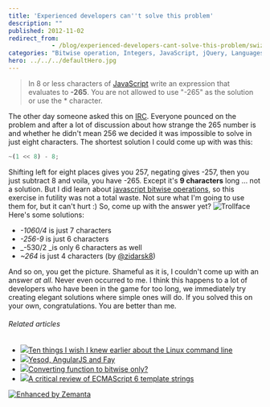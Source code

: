 ```yaml
---
title: 'Experienced developers can''t solve this problem'
description: ""
published: 2012-11-02
redirect_from: 
            - /blog/experienced-developers-cant-solve-this-problem/swizec/5496
categories: "Bitwise operation, Integers, JavaScript, jQuery, Languages, Programming, Uncategorized"
hero: ../../../defaultHero.jpg
---
```


> In 8 or less characters of [JavaScript](http://en.wikipedia.org/wiki/JavaScript "JavaScript") write an expression that evaluates to **-265**. You are not allowed to use "-265" as the solution or use the \* character.

The other day someone asked this on [IRC](http://en.wikipedia.org/wiki/Internet_Relay_Chat "Internet Relay Chat"). Everyone pounced on the problem and after a lot of discussion about how strange the 265 number is and whether he didn't mean 256 we decided it was impossible to solve in just eight characters. The shortest solution I could come up with was this:

```javascript
~(1 << 8) - 8;
```

Shifting left for eight places gives you 257, negating gives -257, then you just subtract 8 and voila, you have -265. Except it's **9 characters** long ... not a solution. But I did learn about [javascript bitwise operations](https://developer.mozilla.org/en-US/docs/JavaScript/Reference/Operators/Bitwise_Operators), so this exercise in futility was not a total waste. Not sure what I'm going to use them for, but it can't hurt :) So, come up with the answer yet? ![Trollface](http://cache.ohinternet.com/images/thumb/2/2d/Trollface_HD.png/618px-Trollface_HD.png "Trollface") Here's some solutions:

-   _-1060/4_ is just 7 characters
-   _-256-9_ is just 6 characters
-   \_-530/2 \_is only 6 characters as well
-   _~264_ is just 4 characters (by [@zidarsk8](http://twitter.com/zidarsk8))

And so on, you get the picture. Shameful as it is, I couldn't come up with an answer _at all_. Never even occurred to me. I think this happens to a lot of developers who have been in the game for too long, we immediately try creating elegant solutions where simple ones will do. If you solved this on your own, congratulations. You are better than me.

###### Related articles

-   [![](http://i.zemanta.com/noimg_98_80_80.jpg)](http://tuts.pinehead.tv/2012/09/13/ten-things-i-wish-i-knew-earlier-about-the-linux-command-line-2/)[Ten things I wish I knew earlier about the Linux command line](http://tuts.pinehead.tv/2012/09/13/ten-things-i-wish-i-knew-earlier-about-the-linux-command-line-2/)
-   [![](http://i.zemanta.com/noimg_20_80_80.jpg)](http://www.yesodweb.com/blog/2012/10/yesod-fay-js)[Yesod, AngularJS and Fay](http://www.yesodweb.com/blog/2012/10/yesod-fay-js)
-   [![](http://i.zemanta.com/noimg_81_80_80.jpg)](http://cs.stackexchange.com/questions/3484/converting-function-to-bitwise-only)[Converting function to bitwise only?](http://cs.stackexchange.com/questions/3484/converting-function-to-bitwise-only)
-   [![](http://i.zemanta.com/noimg_102_80_80.jpg)](http://www.nczonline.net/blog/2012/08/01/a-critical-review-of-ecmascript-6-quasi-literals/)[A critical review of ECMAScript 6 template strings](http://www.nczonline.net/blog/2012/08/01/a-critical-review-of-ecmascript-6-quasi-literals/)

[![Enhanced by Zemanta](http://img.zemanta.com/zemified_e.png?x-id=c50c54c5-8990-4d50-8b07-b47dc0450779)](http://www.zemanta.com/?px "Enhanced by Zemanta")

